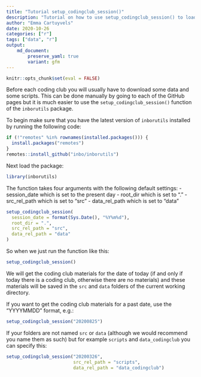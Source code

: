 ```yaml
---
title: "Tutorial setup_codingclub_session()"
description: "Tutorial on how to use setup_codingclub_session() to load data and scripts to use during coding clubs."
author: "Emma Cartuyvels"
date: 2020-10-26
categories: ["r"]
tags: ["data", "r"]
output: 
    md_document:
        preserve_yaml: true
        variant: gfm
---
```



```r
knitr::opts_chunk$set(eval = FALSE)
```


Before each coding club you will usually have to download some data and some scripts.
This can be done manually by going to each of the GitHub pages but it is much easier to use the `setup_codingclub_session()` function of the `inborutils` package.

To begin make sure that you have the latest version of `inborutils` installed by running the following code:

```r
if (!"remotes" %in% rownames(installed.packages())) {
  install.packages("remotes")
}
remotes::install_github("inbo/inborutils")
```

Next load the package:

```r
library(inborutils)
```

The function takes four arguments with the following default settings:
 - session_date which is set to the present day
 - root_dir which is set to "."
 - src_rel_path which is set to "src"
 - data_rel_path which is set to "data"

```r
setup_codingclub_session(
  session_date = format(Sys.Date(), "%Y%m%d"),
  root_dir = ".",
  src_rel_path = "src",
  data_rel_path = "data"
)
```

So when we just run the function like this:

```r
setup_codingclub_session()
```

We will get the coding club materials for the date of today (if and only if today there is a coding club, otherwise there are no materials) and these materials will be saved in the `src` and `data` folders of the current working directory.


If you want to get the coding club materials for a past date, use the "YYYYMMDD" format, e.g.: 

```r
setup_codingclub_session("20200825")
```

If your folders are not named `src` or `data` (although we would recommend you name them as such) but for example `scripts` and `data_codingclub` you can specify this:

```r
setup_codingclub_session("20200326",
                         src_rel_path = "scripts",
                         data_rel_path = "data_codingclub")

```
